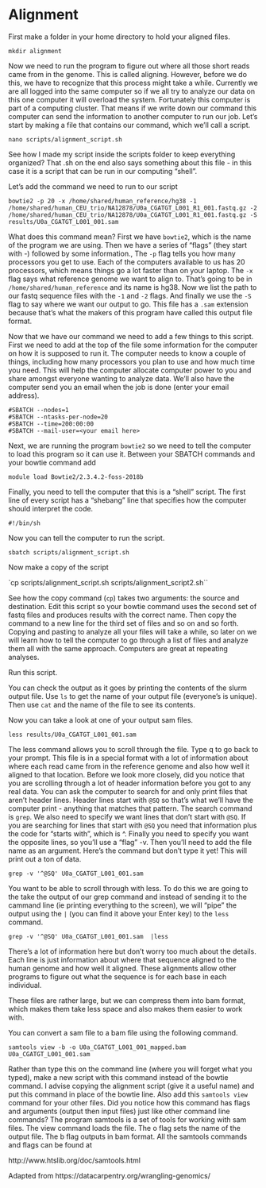 # Alignment

First make a folder in your home directory to hold your aligned files.

```
mkdir alignment
```

Now we need to run the program to figure out where all those short reads came from in the genome.
This is called aligning.
However, before we do this, we have to recognize that this process might take a while.
Currently we are all logged into the same computer so if we all try to analyze our data on this one computer it will overload the system.
Fortunately this computer is part of a computing cluster.
That means if we write down our command this computer can send the information to another computer to run our job.
Let's start by making a file that contains our command, which we'll call a script.

`nano scripts/alignment_script.sh`

See how I made my script inside the scripts folder to keep everything organized?
That .sh on the end also says something about this file - in this case it is a script that can be run in our computing "shell".

Let's add the command we need to run to our script

```
bowtie2 -p 20 -x /home/shared/human_reference/hg38 -1 /home/shared/human_CEU_trio/NA12878/U0a_CGATGT_L001_R1_001.fastq.gz -2 /home/shared/human_CEU_trio/NA12878/U0a_CGATGT_L001_R1_001.fastq.gz -S results/U0a_CGATGT_L001_001.sam
```

What does this command mean?
First we have `bowtie2`, which is the name of the program we are using.
Then we have a series of "flags" (they start with -) followed by some information.,
The `-p` flag tells you how many processors you get to use.
Each of the computers available to us has 20 processors, which means things go a lot faster than on your laptop.
The `-x` flag says what reference genome we want to align to.
That's going to be in `/home/shared/human_reference` and its name is hg38.
Now we list the path to our fastq sequence files with the `-1` and `-2` flags. 
And finally we use the `-S` flag to say where we want our output to go.
This file has a `.sam` extension because that's what the makers of this program have called this output file format.

Now that we have our command we need to add a few things to this script.
First we need to add at the top of the file some information for the computer on how it is supposed to run it.
The computer needs to know a couple of things, including how many processors you plan to use and how much time you need.
This will help the computer allocate computer power to you and share amongst everyone wanting to analyze data.
We'll also have the computer send you an email when the job is done (enter your email address).

```
#SBATCH --nodes=1
#SBATCH --ntasks-per-node=20
#SBATCH --time=200:00:00
#SBATCH --mail-user=<your email here>
```

Next, we are running the program `bowtie2` so we need to tell the computer to load this program so it can use it.
Between your SBATCH commands and your bowtie command add

```
module load Bowtie2/2.3.4.2-foss-2018b
```

Finally, you need to tell the computer that this is a "shell" script.
The first line of every script has a "shebang" line that specifies how the computer should interpret the code.

```
#!/bin/sh
```

Now you can tell the computer to run the script.

```
sbatch scripts/alignment_script.sh
```

Now make a copy of the script 

`cp scripts/alignment_script.sh scripts/alignment_script2.sh``

See how the copy command (`cp`) takes two arguments: the source and destination.
Edit this script so your bowtie command uses the second set of fastq files and produces results with the correct name.
Then copy the command to a new line for the third set of files and so on and so forth.
Copying and pasting to analyze all your files will take a while,
so later on we will learn how to tell the computer to go through a list of files and analyze them all with the same approach.
Computers are great at repeating analyses.

Run this script.

You can check the output as it goes by printing the contents of the slurm output file.
Use `ls` to get the name of your output file (everyone's is unique).
Then use `cat` and the name of the file to see its contents.

Now you can take a look at one of your output sam files.

`less results/U0a_CGATGT_L001_001.sam`

The less command allows you to scroll through the file.
Type q to go back to your prompt.
This file is in a special format with a lot of information about where each read came from in the reference genome
and also how well it aligned to that location.
Before we look more closely, did you notice that you are scrolling through a lot of header information before you
got to any real data.
You can ask the computer to search for and only print files that aren't header lines.
Header lines start with `@SQ` so that's what we'll have the computer print - anything that matches that pattern.
The search command is `grep`.
We also need to specify we want lines that don't start with `@SQ`.
If you are searching for lines that start with `@SQ` you need that information plus the code for "starts with", which is ^.
Finally you need to specify you want the opposite lines, so you'll use a "flag" -v.
Then you'll need to add the file name as an argument.
Here's the command but don't type it yet! This will print out a ton of data.

`grep -v '^@SQ' U0a_CGATGT_L001_001.sam`

You want to be able to scroll through with less.
To do this we are going to the take the output of our grep command and instead of sending it to
the cammand line (ie printing everything to the screen),
we will "pipe" the output using the `|` (you can find it above your Enter key) to the `less` command.

`grep -v '^@SQ' U0a_CGATGT_L001_001.sam  |less`

There's a lot of information here but don't worry too much about the details. Each line is just information about where that sequence aligned to the human genome and how well it aligned. These alignments allow other programs to figure out what the sequence is for each base in each individual.

These files are rather large, but we can compress them into bam format, which makes them take less space and also makes them easier to work with.

You can convert a sam file to a bam file using the following command.

`samtools view -b -o U0a_CGATGT_L001_001_mapped.bam U0a_CGATGT_L001_001.sam`

Rather than type this on the command line (where you will forget what you typed),
make a new script with this command instead of the bowtie command.
I advise copying the alignment script (give it a useful name) and put this command in place of the bowtie line.
Also add this `samtools view` command for your other files.
Did you notice how this command has flags and arguments (output then input files) just like other command line commands?
The program samtools is a set of tools for working with sam files. The view command loads the file. The o flag sets the name of the output file. The b flag outputs in bam format. All the samtools commands and flags can be found at

http://www.htslib.org/doc/samtools.html

Adapted from https://datacarpentry.org/wrangling-genomics/




